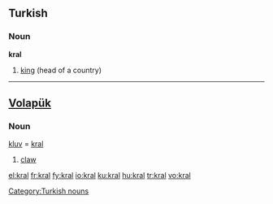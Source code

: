 ==Turkish==

===Noun===
'''kral'''

# [[king]] (head of a country)

[[Category:Turkish nouns]]

----

==[[Volapük]]==

===Noun===
[[kluv]] = [[kral]]

# [[claw]]

[[el:kral]]
[[fr:kral]]
[[fy:kral]]
[[io:kral]]
[[ku:kral]]
[[hu:kral]]
[[tr:kral]]
[[vo:kral]]